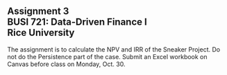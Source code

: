 ## Assignment 3<br>BUSI 721: Data-Driven Finance I<br>Rice University


The assignment is to calculate the NPV and IRR of the Sneaker Project.  Do not do the Persistence part of the case.  Submit an Excel workbook on Canvas before class on Monday, Oct. 30.  